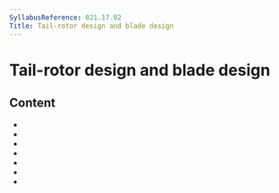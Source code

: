 ```yaml
---
SyllabusReference: 021.17.02
Title: Tail-rotor design and blade design
---
```


# Tail-rotor design and blade design

## Content

- <Link href="021.17.02.01" />
- <Link href="021.17.02.02" />
- <Link href="021.17.02.03" />
- <Link href="021.17.02.04" />
- <Link href="021.17.02.05" />
- <Link href="021.17.02.06" />
- <Link href="021.17.02.07" />

